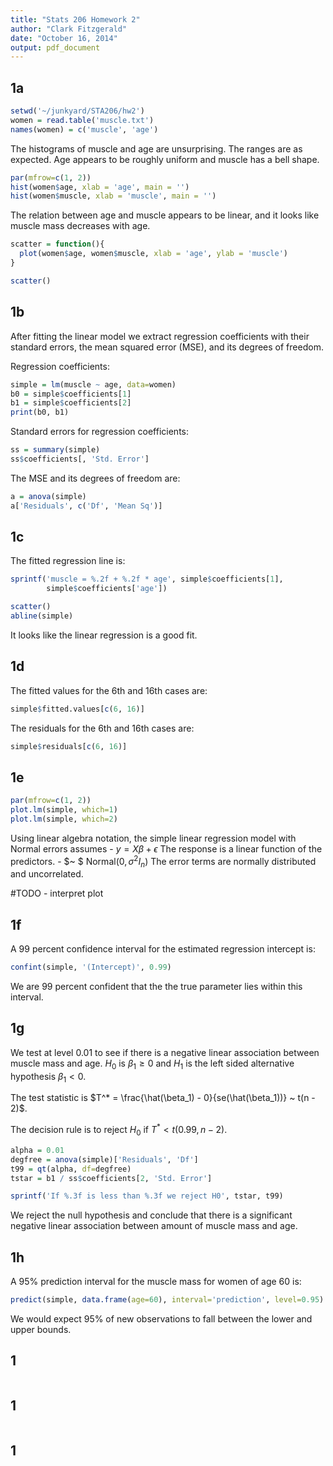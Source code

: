 ```yaml
---
title: "Stats 206 Homework 2"
author: "Clark Fitzgerald"
date: "October 16, 2014"
output: pdf_document
---
```



## 1a

```r
setwd('~/junkyard/STA206/hw2')
women = read.table('muscle.txt')
names(women) = c('muscle', 'age')
```

The histograms of muscle and age are unsurprising. The ranges are as expected. Age appears to be roughly uniform and muscle has a bell shape.

```r
par(mfrow=c(1, 2))
hist(women$age, xlab = 'age', main = '')
hist(women$muscle, xlab = 'muscle', main = '')
```

The relation between age and muscle appears to be linear, and it looks like muscle
mass decreases with age.

```r
scatter = function(){
  plot(women$age, women$muscle, xlab = 'age', ylab = 'muscle')
}

scatter()
```

## 1b

After fitting the linear model we extract regression coefficients with 
their standard errors, the mean squared
error (MSE), and its degrees of freedom.

Regression coefficients:
```r
simple = lm(muscle ~ age, data=women)
b0 = simple$coefficients[1]
b1 = simple$coefficients[2]
print(b0, b1)
```

Standard errors for regression coefficients:
```r
ss = summary(simple)
ss$coefficients[, 'Std. Error']
```

The MSE and its degrees of freedom are:
```r
a = anova(simple)
a['Residuals', c('Df', 'Mean Sq')]
```

## 1c

The fitted regression line is:
```r
sprintf('muscle = %.2f + %.2f * age', simple$coefficients[1],
        simple$coefficients['age'])
```

```r
scatter()
abline(simple)
```
It looks like the linear regression is a good fit.

## 1d

The fitted values for the 6th and 16th cases are:
```r
simple$fitted.values[c(6, 16)]
```

The residuals for the 6th and 16th cases are:
```r
simple$residuals[c(6, 16)]
```

## 1e
```r
par(mfrow=c(1, 2))
plot.lm(simple, which=1)
plot.lm(simple, which=2)
```

Using linear algebra notation,
the simple linear regression model with Normal errors assumes
- $y = X \beta + \epsilon$ The response is a linear function of the predictors.
- $\epsilon ~ $ Normal$(0, \sigma^2 I_n)$ The error terms are normally distributed and uncorrelated.

#TODO - interpret plot

## 1f

A 99 percent confidence interval for the estimated regression intercept is:
```r
confint(simple, '(Intercept)', 0.99)
```
We are 99 percent confident that the the true parameter lies within this
interval.

## 1g

We test at level 0.01 to see if there is a negative linear association
between muscle mass and age. $H_0$ is $\beta_1 \geq 0$ and $H_1$ is the
left sided alternative hypothesis $\beta_1 < 0$. 

The test statistic is 
$T^* = \frac{\hat(\beta_1) - 0}{se(\hat(\beta_1))} ~ t(n - 2)$.

The decision rule is to reject $H_0$ if $T^* < t(0.99, n - 2)$.

```r
alpha = 0.01
degfree = anova(simple)['Residuals', 'Df']
t99 = qt(alpha, df=degfree)
tstar = b1 / ss$coefficients[2, 'Std. Error']

sprintf('If %.3f is less than %.3f we reject H0', tstar, t99)
```

We reject the null hypothesis and conclude that there is a significant 
negative linear association between amount of muscle mass and age.

## 1h

A 95% prediction interval for the muscle mass for women of age 60 is:
```r
predict(simple, data.frame(age=60), interval='prediction', level=0.95)
```
We would expect 95% of new observations to fall between the lower and upper
bounds.


## 1

```r
```

## 1

```r
```

## 1

```r
```
